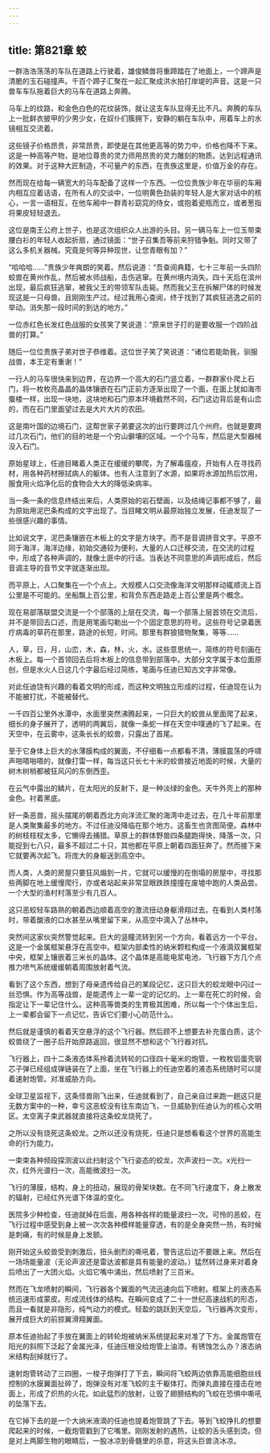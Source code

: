 ```yaml
---
---
---
```

title: 第821章 蛟
---



一群浩浩荡荡的车队在道路上行驶着，雄俊鳞兽将重蹄踏在了地面上，一个蹄声是清脆的玉石碰撞声。千百个蹄子汇聚在一起汇聚成洪水拍打岸堤的声音。这是一只兽车车队拖着巨大的马车在道路上奔腾。

马车上的纹路，和金色白色的花纹装饰，就让这支车队显得无比不凡。奔腾的车队上一批鲜衣披甲的少男少女，在奴仆们簇拥下，安静的躺在车队中，用着车上的水镜相互交流着。

这些镜子价格昂贵，非常昂贵，即使是在其他更高等的势力中，价格也降不下来。这是一种高等产物，是地位尊贵的灵力师用昂贵的灵力雕刻的物质。达到远程通讯的效果。对于这种大匠制造，不可量产的东西，在贵族这里是，价值万金的存在。

然而现在给每一辆宽大的马车配备了这样一个东西。一位位贵族少年在华丽的车厢内相互应着话语，在所有人的交谈中，一位明黄色劲装的年轻人是大家对话中的核心，一言一语相互，在他车厢中一群青衫窈窕的侍女，或抱着瓷瓶而立，或者葱指将果皮轻轻退去。

这位是南王公府上世子，也是这次组织众人出游的头目。另一辆马车上一位玉带束腰白衫的年轻人收起折扇，通过镜面：“世子召集吾等前来狩猎争魁。同时又带了这么多机关器械。究竟是何等异种现世，让您青眼有加？”

“哈哈哈……”贵族少年爽朗的笑着。然后说道：“吾查阅典籍，七十三年前一头四阶蛟兽在黄州作乱，然后被水师战船，击伤逃窜。在黄州境内消失。四十天后在滨州出现，最后疯狂逃窜，被我父王的带领军队击毙。然而我父王在拆解尸体的时候发现这是一只母兽。且刚刚生产过。经过我用心查阅，终于找到了其疯狂逃逸之前的举动。消失那一段时间的到达的地方。”

一位赤红色长发红色战服的女孩笑了笑说道：“原来世子打的是要收服一个四阶战兽的打算。”

随后一位位贵族子弟对世子恭维着。这位世子笑了笑说道：“诸位若能助我，驯服战兽，本王定有重谢！”

一行人的马车很快来到边界，在边界一个高大的石门竖立着，一群群家仆爬上石门，将一枚枚亮晶晶的晶体镶嵌在石门正前方逐渐出现了一个面，在面上犹如海市蜃楼一样，出现一块地，这块地和石门原本环境截然不同，石门这边背后是有山峦的，而在石门里面望过去是大片大片的农田。

这是南叶国的边境石门，这帮世家子弟要这次的出行要跨过几个州府。也就是要跨过几次石门，他们的目的地是一个穷山僻壤的区域。一个个马车，然后是大型器械没入石门。

原始星球上，任迪目睹着人类正在缓缓的攀爬，为了解毒瘟疫，开始有人在寻找药材，用各种药材擦拭病人的躯体。也有人注意到了水源，如果将水源加热后饮用，服食用火焰净化后的食物会大大的降低染病率。

当一条一条的信息终结出来后，人类原始的岩石壁画，以及结绳记事都不够了，最为原始用泥巴条构成的文字出现了。当目睹文明从最原始独立发展，任迪发现了一些很感兴趣的事情。

比如说文字，泥巴条镶嵌在木板上的文字是方块字。而不是音调拼音文字。平原不同于海洋，海洋边缘，初始交通较为便利，大量的人口迁移交流，在交流的过程中，形成了各种声调的，就像土匪中的行话。当表达不同意思的声调形成后，然后音调主导的音节文字就逐渐出现。

而平原上，人口聚集在一个个点上。大规模人口交流像海洋文明那样动辄顺流上百公里是不可能的。坐船飘上百公里，和背负东西走路走上百公里是两个概念。

现在易部落联盟交流是一个个部落的上层在交流，每一个部落上层首领在交流后，并不是带回去口述，而是用笔画勾勒出一个个固定意思的符号。这些符号记录着医疗病毒的草药在那里，路途的长短，时间。那里有群狼猎物聚集，等等……

人，草，日，月，山峦，木，森，林，火，水。这些意思统一，简练的符号刻画在木板上。每一个首领回去后将木板上的信息带到部落中。大部分文字属于本位面原创，但是水火人日这几个字最后经过简练，笔画与任迪已知古文字非常像。

对此任迪饶有兴趣的看着文明的形成，而这种文明独立形成的过程，任迪现在认为不能被打扰，不能被替代。

一千四百公里外水潭中，水面里突然沸腾起来，一只巨大的蛟兽从里面爬了起来，细长的身子展开了，透明的两翼后，就像一条蛇一样在天空中噗通的飞了起来。在天空中，在云雾中，这条长长的蛟兽，只露出了首尾。

至于它身体上巨大的水薄膜构成的翼面，不仔细看一点都看不清，薄膜震荡的呼啸声啪嗒啪嗒的，就像打雷一样，每当这只长七十米的蛟兽接近地面的时候，大量的树木树梢都被狂风闪的东倒西歪。

在云气中露出的鳞片，在太阳光的反射下，是一种淡绿的金色。天牛外壳上的那种金色。衬着黑底。

好一条恶兽，摇头摆尾的朝着西北方向洋流汇聚的海湾中走过去，在几十年前那里是人类聚集最多的地方。不过任迪没降临在那个地方。这畜生也贪图简便。森林中的树枝枝杈太多，它懒得去捕猎。草原上的群体野兽四条腿跑得快，降落一次，只能捉到七八只，最多不超过二十只，其他都在平原上朝着四面狂奔了。然而接下来它就要再次起飞。将庞大的身躯送到高空中。

而人类，人类的房屋只要狂风煽到一片，它就可以缓慢的在倒塌的房屋中，寻找那些两脚在地上缓慢爬行，亦或者站起来非常显眼跌跌撞撞在废墟中跑的人类品尝。一个大型的渔村村落至少有几百人。

这只恶蛟轻车路熟的朝着西边顺着高空的激流扭动身躯滑翔过去。在看到人类村落时，带着酸液的口水甚至从嘴里留下来，从高空中滴入了丛林中。

突然间这家伙突然警觉起来。巨大的竖瞳流转到另一个方向，看着远方一个平台。这是一个金属框架悬浮在高空中。框架内部柔性的纳米颗粒构成一个液滴双翼框架中央，框架上镶嵌着三米长的晶体。这个晶体是高能电浆电池，飞行器下方几个点推力喷气系统缓缓朝着周围放射着气流。

看到了这个东西，想到了母亲遗传给自己的某段记忆，这只巨大的蛟龙眼中闪过一丝恐惧。作为高等战兽，是能遗传上一辈一定的记忆的。上一辈在死亡的时候，会指定让下一辈记住什么。这种高等兽类的生育极其困难，所以每一个个体出生后，上一辈都会留下一点记忆，告诉它们要小心防范什么。

然后就是谨慎的看着天空悬浮的这个飞行器。然后顾不上想要去补充蛋白质，这个蛟兽绕了一圈子后开始原路返回，很显然不想和这个飞行器对抗。

飞行器上，四十二条液态体系拎着流转轮的口径四十毫米的炮管，一枚枚铝蛋壳钢芯子弹已经组成弹链装在了上面，坐在飞行器上的任迪空着的液态系统随时可以提着速射炮管。对准威胁方向。

全球卫星监视下，这条怪兽刚飞出来，任迪就看到了，自己亲自过来跑一趟这只是无数方案中的一种，幸亏这恶蛟没有往东南边飞，一旦威胁到任迪认为的核心文明区。太空离子束武器就直接将这条蛟龙烧死了。

之所以没有烧死这条蛟龙。之所以还没有烧死，任迪只是想看看这个世界的高能生命的行为能力。

一束束各种频段探测波以此扫射这个飞行姿态的蛟龙，次声波扫一次。x光扫一次，红外光谱扫一次，高能微波扫一次。

飞行的薄膜，结构，身上的扭动，展现的骨架块数。在不同飞行速度下，身上散发的辐射，已经红外光谱下体温的变化。

医院多少种检查，任迪就掉在后面，用各种各样的能量波扫一次。可怜的恶蛟，在飞行过程中感受到身上被一次次各种模样能量穿透，有的是全身突然一热，有时候是刺痛，有的时候是身上发颤。

刚开始这头蛟兽受到刺激后，扭头剧烈的嘶吼着，警告这后边不要跟上来。然后在一场场能量波（无论声波还是雷达波都是具有能量的波动。）猛然转过身来对着身后喷出了一大团火焰。火焰它嘴中涌出，然后喷射了三百米。

然而在飞龙喷射的瞬间，飞行器各个翼面的气流迅速向后下喷射。框架上的液态系统迅速形成蒙皮。形成流线体的结构。在瞬间变成了二十一世纪高速战机的形态，而且一看就是非隐形，纯气动力的模式。轻盈的跳跃到天空后，飞行器再次变形，展开成巨大的前掠翼滑翔翼面。

原本任迪抬起了手放在翼面上的转轮炮被纳米系统提起来对准了下方。金属炮管在阳光的斜照下泛起了金属光泽，任迪压根没给炮管上油漆。有锈蚀怎么办？液态纳米结构刮掉就行了。

速射炮管转动了三四圈，一梭子炮弹打了下去，瞬间将飞蛟两边依靠高能细胞丝线控制的水膜翼面扯碎了，炮弹没有对准飞蛟的主干躯体打。而弹丸直接在撞击在地面上，形成了炽热的火花。如此猛烈的放射，让毁了翅膀结构的飞蛟在恐惧中嘶吼的坠落下去。

在它掉下去的是一个大纳米液滴的任迪也提着炮管跳了下去。等到飞蛟挣扎的想要爬起来的时候，一截炮管戳到了它嘴里。刚刚发射的遇热，让蛟的舌头感到烫。但是对上两脚生物的眼睛后，一股冰凉到骨髓里的杀意，将这头巨兽浇冰凉。